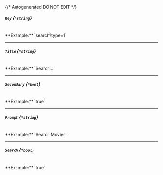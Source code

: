 {/* Autogenerated DO NOT EDIT  */}
##### `Key` *{`*string`}*
<br/>
**Example:** `search?type=1`

---
##### `Title` *{`*string`}*
<br/>
**Example:** `Search...`

---
##### `Secondary` *{`*bool`}*
<br/>
**Example:** `true`

---
##### `Prompt` *{`*string`}*
<br/>
**Example:** `Search Movies`

---
##### `Search` *{`*bool`}*
<br/>
**Example:** `true`



